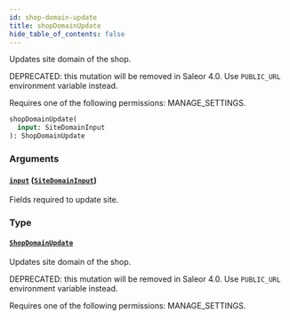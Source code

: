 ```yaml
---
id: shop-domain-update
title: shopDomainUpdate
hide_table_of_contents: false
---
```


Updates site domain of the shop.

DEPRECATED: this mutation will be removed in Saleor 4.0. Use `PUBLIC_URL` environment variable instead.

Requires one of the following permissions: MANAGE_SETTINGS.

```graphql
shopDomainUpdate(
  input: SiteDomainInput
): ShopDomainUpdate
```

### Arguments

#### [`input`](#) ([`SiteDomainInput`](../../../developer/api-reference/inputs/site-domain-input))

Fields required to update site.

### Type

#### [`ShopDomainUpdate`](../../../developer/api-reference/objects/shop-domain-update)

Updates site domain of the shop.

DEPRECATED: this mutation will be removed in Saleor 4.0. Use `PUBLIC_URL` environment variable instead.

Requires one of the following permissions: MANAGE_SETTINGS.
